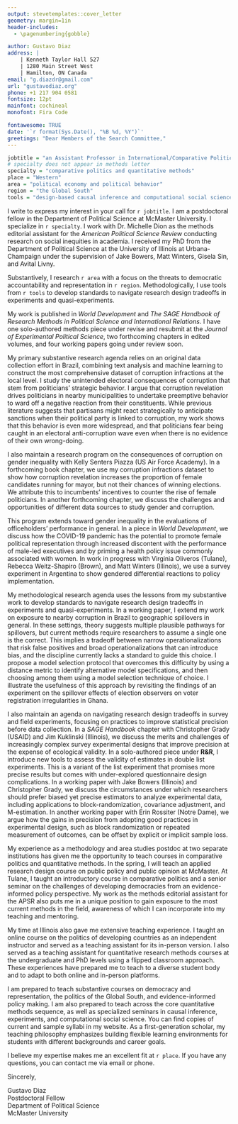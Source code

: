 ```yaml
---
output: stevetemplates::cover_letter
geometry: margin=1in
header-includes:
  - \pagenumbering{gobble}

author: Gustavo Diaz
address: |
    | Kenneth Taylor Hall 527
    | 1280 Main Street West
    | Hamilton, ON Canada
email: "g.diazdr@gmail.com"
url: "gustavodiaz.org"
phone: +1 217 904 0581
fontsize: 12pt
mainfont: cochineal
monofont: Fira Code

fontawesome: TRUE
date: '`r format(Sys.Date(), "%B %d, %Y")`'
greetings: "Dear Members of the Search Committee,"
---
```


```r

jobtitle = "an Assistant Professor in International/Comparative Politics"
# specialty does not appear in methods letter
specialty = "comparative politics and quantitative methods" 
place = "Western"
area = "political economy and political behavior"
region = "the Global South"
tools = "design-based causal inference and computational social science"
```

<!-- Think about adding a sentence of work with Michelle -->
I write to express my interest in your call for `r jobtitle`. I am a postdoctoral fellow in the Department of Political Science at McMaster University. I specialize in `r specialty`. I work with Dr. Michelle Dion as the methods editorial assistant for the *American Political Science Review* conducting research on social inequities in academia. I received my PhD from the Department of Political Science at the University of Illinois at Urbana-Champaign under the supervision of Jake Bowers, Matt Winters, Gisela Sin, and Avital Livny.

<!-- Edit this paragraph depending on the search focus -->
<!-- Update as reviews progress -->
Substantively, I research `r area` with a focus on the threats to democratic accountability and representation in `r region`. Methodologically, I use tools from `r tools` to develop standards to navigate research design tradeoffs in experiments and quasi-experiments. 

My work is published in *World Development* and *The SAGE Handbook of Research Methods in Political Science and International Relations*. I have one solo-authored methods piece under revise and resubmit at the *Journal of Experimental Political Science*, two forthcoming chapters in edited volumes, and four working papers going under review soon.

<!-- RESEARCH -->
<!-- Remember to update the status of stuff sent for review -->
<!-- Nearby corruption -->
My primary substantive research agenda relies on an original data collection effort in Brazil, combining text analysis and machine learning to construct the most comprehensive dataset of corruption infractions at the local level. I study the unintended electoral consequences of corruption that stem from politicians' strategic behavior. I argue that corruption revelation drives politicians in nearby municipalities to undertake preemptive behavior to ward off a negative reaction from their constituents.  While previous literature suggests that partisans might react strategically to anticipate sanctions when their political party is linked to corruption, my work shows that this behavior is even more widespread, and that politicians fear being caught in an electoral anti-corruption wave even when there is no evidence of their own wrong-doing. 

<!-- Gender corruption -->
I  also maintain a research program on the consequences of corruption on gender inequality with Kelly Senters Piazza (US Air Force Academy). In a forthcoming book chapter, we use my corruption infractions dataset to show how corruption revelation increases the proportion of female candidates running for mayor, but not their chances of winning elections. We attribute this to incumbents' incentives to counter the rise of female politicians. In another forthcoming chapter, we discuss the challenges and opportunities of different data sources to study gender and corruption.

This program extends toward gender inequality in the evaluations of officeholders' performance in general. In a piece in *World Development*, we discuss how the COVID-19 pandemic has the potential to promote female political representation through increased discontent with the performance of male-led executives and by priming a health policy issue commonly associated with women. In work in progress with Virginia Oliveros (Tulane), Rebecca Weitz-Shapiro (Brown), and Matt Winters (Illinois), we use a survey experiment in Argentina to show gendered differential reactions to policy implementation.

<!-- Modeling spillovers -->
My methodological research agenda uses the lessons from my substantive work to develop standards to navigate research design tradeoffs in experiments and quasi-experiments. In a working paper, I extend my work on exposure to nearby corruption in Brazil to geographic spillovers in general. In these settings, theory suggests multiple plausible pathways for spillovers, but current methods require researchers to assume a single one is the correct. This implies a tradeoff between narrow operationalizations that risk false positives and broad operationalizations that can introduce bias, and the discipline currently lacks a standard to guide this choice. I propose a model selection protocol that overcomes this difficulty by using a distance metric to identify alternative model specifications, and then choosing among them using a model selection technique of choice. I illustrate the usefulness of this approach by revisiting the findings of an experiment on the spillover effects of election observers on voter registration irregularities in Ghana.

<!-- Survey experiments and block rand -->
I also maintain an agenda on navigating research design tradeoffs in survey and field experiments, focusing on practices to improve statistical precision before data collection. In a *SAGE Handbook* chapter with Christopher Grady (USAID) and Jim Kuklinski (Illinois), we discuss the merits and challenges of increasingly complex survey experimental designs that improve precision at the expense of ecological validity. In a solo-authored piece under **R&R**, I introduce new tools to assess the validity of estimates in double list experiments. This is a variant of the list experiment that promises more precise results but comes with under-explored questionnaire design complications. In a working paper with Jake Bowers (Illinois) and Christopher Grady, we discuss the circumstances under which researchers should prefer biased yet precise estimators to analyze experimental data, including applications to block-randomization, covariance adjustment, and M-estimation. In another working paper with Erin Rossiter (Notre Dame), we argue how the gains in precision from adopting good practices in experimental design, such as block randomization or repeated measurement of outcomes, can be offset by explicit or implicit sample loss.

<!-- TEACHING -->
My experience as a methodology and area studies postdoc at two separate institutions has given me the opportunity to teach courses in comparative politics and quantitative methods. In the spring, I will teach an applied research design course on public policy and public opinion at McMaster. At Tulane, I taught an introductory course in comparative politics and a senior seminar on the challenges of developing democracies from an evidence-informed policy perspective. My work as the methods editorial assistant for the APSR also puts me in a unique position to gain exposure to the most current methods in the field, awareness of which I can incorporate into my teaching and mentoring.

My time at Illinois also gave me extensive teaching experience. I taught an online course on the politics of developing countries as an independent instructor and served as a teaching assistant for its in-person version. I also served as a teaching assistant for quantitative research methods courses at the undergraduate and PhD levels using a flipped classroom approach. These experiences have prepared me to teach to a diverse student body and to adapt to both online and in-person platforms.

<!-- Teaching plans -->
<!-- Remember to switch from teaching portfolio/website accordingly -->
<!-- Also tweak depending on job -->
I am prepared to teach substantive courses on democracy and representation, the politics of the Global South, and evidence-informed policy making. I am also prepared to teach across the core quantitative methods sequence, as well as specialized seminars in causal inference, experiments, and computational social science. You can find copies of current and sample syllabi in my website. As a first-generation scholar, my teaching philosophy emphasizes building flexible learning environments for students with different backgrounds and career goals.

<!-- CLOSING -->
I believe my expertise makes me an excellent fit at `r place`. If you have any questions, you can contact me via email or phone.


Sincerely,

<!-- Remember double spaces to lineskip -->
Gustavo Diaz  
Postdoctoral Fellow  
Department of Political Science  
McMaster University
